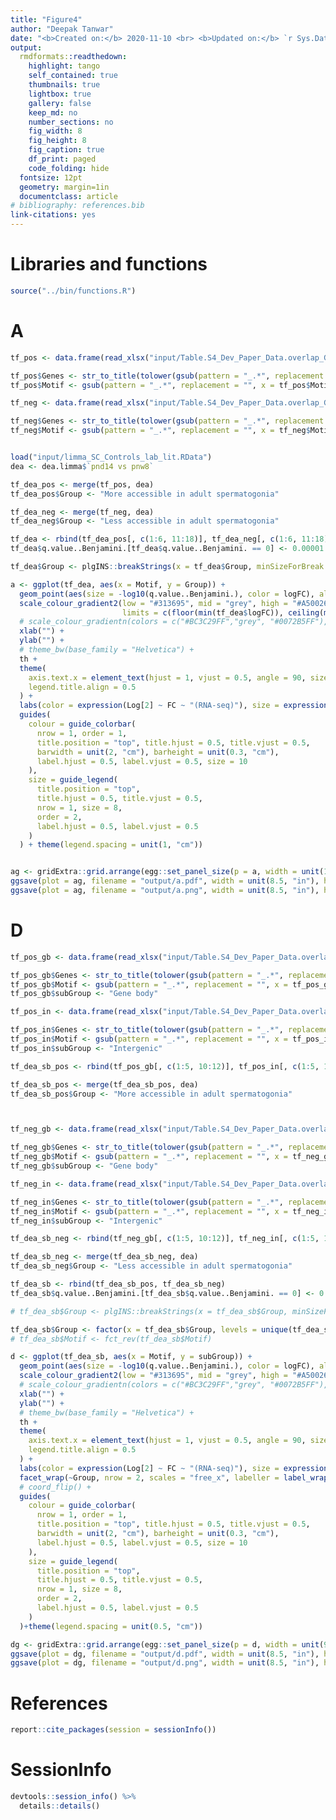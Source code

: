 ```yaml
---
title: "Figure4"
author: "Deepak Tanwar"
date: "<b>Created on:</b> 2020-11-10 <br> <b>Updated on:</b> `r Sys.Date()`"
output:
  rmdformats::readthedown:
    highlight: tango
    self_contained: true
    thumbnails: true
    lightbox: true
    gallery: false
    keep_md: no
    number_sections: no
    fig_width: 8
    fig_height: 8
    fig_caption: true
    df_print: paged
    code_folding: hide
  fontsize: 12pt
  geometry: margin=1in
  documentclass: article
# bibliography: references.bib
link-citations: yes
---
```



# Libraries and functions
```r
source("../bin/functions.R")
```


# A
```r
tf_pos <- data.frame(read_xlsx("input/Table.S4_Dev_Paper_Data.overlap_GO.enrichment.and.TF.motifs.for.DARs.xlsx", sheet = "G"))

tf_pos$Genes <- str_to_title(tolower(gsub(pattern = "_.*", replacement = "", x = tf_pos$Motif.Name)))
tf_pos$Motif <- gsub(pattern = "_.*", replacement = "", x = tf_pos$Motif.Name)

tf_neg <- data.frame(read_xlsx("input/Table.S4_Dev_Paper_Data.overlap_GO.enrichment.and.TF.motifs.for.DARs.xlsx", sheet = "J"))

tf_neg$Genes <- str_to_title(tolower(gsub(pattern = "_.*", replacement = "", x = tf_neg$Motif.Name)))
tf_neg$Motif <- gsub(pattern = "_.*", replacement = "", x = tf_neg$Motif.Name)


load("input/limma_SC_Controls_lab_lit.RData")
dea <- dea.limma$`pnd14 vs pnw8`

tf_dea_pos <- merge(tf_pos, dea)
tf_dea_pos$Group <- "More accessible in adult spermatogonia"

tf_dea_neg <- merge(tf_neg, dea)
tf_dea_neg$Group <- "Less accessible in adult spermatogonia"

tf_dea <- rbind(tf_dea_pos[, c(1:6, 11:18)], tf_dea_neg[, c(1:6, 11:18)])
tf_dea$q.value..Benjamini.[tf_dea$q.value..Benjamini. == 0] <- 0.00001

tf_dea$Group <- plgINS::breakStrings(x = tf_dea$Group, minSizeForBreak = 35)

a <- ggplot(tf_dea, aes(x = Motif, y = Group)) +
  geom_point(aes(size = -log10(q.value..Benjamini.), color = logFC), alpha = 0.7, stroke = 1.5) +
  scale_colour_gradient2(low = "#313695", mid = "grey", high = "#A50026", 
                         limits = c(floor(min(tf_dea$logFC)), ceiling(max(tf_dea$logFC))), breaks = c(-5, 0, 5)) +
  # scale_colour_gradientn(colors = c("#BC3C29FF","grey", "#0072B5FF"), guide=guide_colorbar(reverse=FALSE))+
  xlab("") +
  ylab("") +
  # theme_bw(base_family = "Helvetica") +
  th +
  theme(
    axis.text.x = element_text(hjust = 1, vjust = 0.5, angle = 90, size = 7),
    legend.title.align = 0.5
  ) +
  labs(color = expression(Log[2] ~ FC ~ "(RNA-seq)"), size = expression(-Log[10] ~ adjusted ~ italic(P) ~ "(Motif enrichment)")) +
  guides(
    colour = guide_colorbar(
      nrow = 1, order = 1,
      title.position = "top", title.hjust = 0.5, title.vjust = 0.5,
      barwidth = unit(2, "cm"), barheight = unit(0.3, "cm"),
      label.hjust = 0.5, label.vjust = 0.5, size = 10
    ),
    size = guide_legend(
      title.position = "top",
      title.hjust = 0.5, title.vjust = 0.5,
      nrow = 1, size = 8,
      order = 2,
      label.hjust = 0.5, label.vjust = 0.5
    )
  ) + theme(legend.spacing = unit(1, "cm"))


ag <- gridExtra::grid.arrange(egg::set_panel_size(p = a, width = unit(17.5, "cm"), height = unit(2.5, "cm")))
ggsave(plot = ag, filename = "output/a.pdf", width = unit(8.5, "in"), height = unit(11, "in"), dpi = 320)
ggsave(plot = ag, filename = "output/a.png", width = unit(8.5, "in"), height = unit(11, "in"), dpi = 320)
```


# D
```r
tf_pos_gb <- data.frame(read_xlsx("input/Table.S4_Dev_Paper_Data.overlap_GO.enrichment.and.TF.motifs.for.DARs.xlsx", sheet = "I"))

tf_pos_gb$Genes <- str_to_title(tolower(gsub(pattern = "_.*", replacement = "", x = tf_pos_gb$Motif.Name)))
tf_pos_gb$Motif <- gsub(pattern = "_.*", replacement = "", x = tf_pos_gb$Motif.Name)
tf_pos_gb$subGroup <- "Gene body"

tf_pos_in <- data.frame(read_xlsx("input/Table.S4_Dev_Paper_Data.overlap_GO.enrichment.and.TF.motifs.for.DARs.xlsx", sheet = "H"))

tf_pos_in$Genes <- str_to_title(tolower(gsub(pattern = "_.*", replacement = "", x = tf_pos_in$Motif.Name)))
tf_pos_in$Motif <- gsub(pattern = "_.*", replacement = "", x = tf_pos_in$Motif.Name)
tf_pos_in$subGroup <- "Intergenic"

tf_dea_sb_pos <- rbind(tf_pos_gb[, c(1:5, 10:12)], tf_pos_in[, c(1:5, 10:12)])

tf_dea_sb_pos <- merge(tf_dea_sb_pos, dea)
tf_dea_sb_pos$Group <- "More accessible in adult spermatogonia"



tf_neg_gb <- data.frame(read_xlsx("input/Table.S4_Dev_Paper_Data.overlap_GO.enrichment.and.TF.motifs.for.DARs.xlsx", sheet = "L"))

tf_neg_gb$Genes <- str_to_title(tolower(gsub(pattern = "_.*", replacement = "", x = tf_neg_gb$Motif.Name)))
tf_neg_gb$Motif <- gsub(pattern = "_.*", replacement = "", x = tf_neg_gb$Motif.Name)
tf_neg_gb$subGroup <- "Gene body"

tf_neg_in <- data.frame(read_xlsx("input/Table.S4_Dev_Paper_Data.overlap_GO.enrichment.and.TF.motifs.for.DARs.xlsx", sheet = "K"))

tf_neg_in$Genes <- str_to_title(tolower(gsub(pattern = "_.*", replacement = "", x = tf_neg_in$Motif.Name)))
tf_neg_in$Motif <- gsub(pattern = "_.*", replacement = "", x = tf_neg_in$Motif.Name)
tf_neg_in$subGroup <- "Intergenic"

tf_dea_sb_neg <- rbind(tf_neg_gb[, c(1:5, 10:12)], tf_neg_in[, c(1:5, 10:12)])

tf_dea_sb_neg <- merge(tf_dea_sb_neg, dea)
tf_dea_sb_neg$Group <- "Less accessible in adult spermatogonia"

tf_dea_sb <- rbind(tf_dea_sb_pos, tf_dea_sb_neg)
tf_dea_sb$q.value..Benjamini.[tf_dea_sb$q.value..Benjamini. == 0] <- 0.00001

# tf_dea_sb$Group <- plgINS::breakStrings(x = tf_dea_sb$Group, minSizeForBreak = 25)

tf_dea_sb$Group <- factor(x = tf_dea_sb$Group, levels = unique(tf_dea_sb$Group))
# tf_dea_sb$Motif <- fct_rev(tf_dea_sb$Motif)

d <- ggplot(tf_dea_sb, aes(x = Motif, y = subGroup)) +
  geom_point(aes(size = -log10(q.value..Benjamini.), color = logFC), alpha = 0.7, stroke = 1.5) +
  scale_colour_gradient2(low = "#313695", mid = "grey", high = "#A50026", limits = c(floor(min(tf_dea_sb$logFC)), ceiling(max(tf_dea_sb$logFC))), breaks = c(-5, 0, 5)) +
  # scale_colour_gradientn(colors = c("#BC3C29FF","grey", "#0072B5FF"), guide=guide_colorbar(reverse=FALSE))+
  xlab("") +
  ylab("") +
  # theme_bw(base_family = "Helvetica") +
  th +
  theme(
    axis.text.x = element_text(hjust = 1, vjust = 0.5, angle = 90, size = 7),
    legend.title.align = 0.5
  ) +
  labs(color = expression(Log[2] ~ FC ~ "(RNA-seq)"), size = expression(-Log[10] ~ adjusted ~ italic(P) ~ "(Motif enrichment)")) +
  facet_wrap(~Group, nrow = 2, scales = "free_x", labeller = label_wrap_gen(width = 50)) +
  # coord_flip() +
  guides(
    colour = guide_colorbar(
      nrow = 1, order = 1,
      title.position = "top", title.hjust = 0.5, title.vjust = 0.5,
      barwidth = unit(2, "cm"), barheight = unit(0.3, "cm"),
      label.hjust = 0.5, label.vjust = 0.5, size = 10
    ),
    size = guide_legend(
      title.position = "top",
      title.hjust = 0.5, title.vjust = 0.5,
      nrow = 1, size = 8,
      order = 2,
      label.hjust = 0.5, label.vjust = 0.5
    )
  )+theme(legend.spacing = unit(0.5, "cm"))

dg <- gridExtra::grid.arrange(egg::set_panel_size(p = d, width = unit(9, "cm"), height = unit(3.25, "cm")))
ggsave(plot = dg, filename = "output/d.pdf", width = unit(8.5, "in"), height = unit(11, "in"), dpi = 320)
ggsave(plot = dg, filename = "output/d.png", width = unit(8.5, "in"), height = unit(11, "in"), dpi = 320)
```


# References
```r
report::cite_packages(session = sessionInfo())
```

# SessionInfo
```r
devtools::session_info() %>%
  details::details()
```
